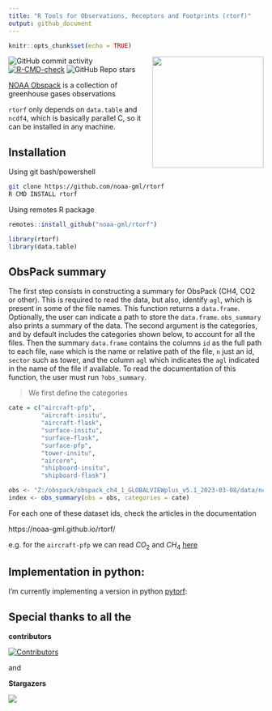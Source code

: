 ```yaml
---
title: "R Tools for Observations, Receptors and Footprints (rtorf)"
output: github_document
---
```


```r
knitr::opts_chunk$set(echo = TRUE)
```

<img src="man/figures/logo.png" align="right" alt="" width="220" />


![GitHub commit activity](https://img.shields.io/github/commit-activity/y/noaa-gml/rtorf)
[![R-CMD-check](https://github.com/noaa-gml/rtorf/actions/workflows/R-CMD-check.yaml/badge.svg)](https://github.com/noaa-gml/rtorf/actions/workflows/R-CMD-check.yaml)
![GitHub Repo stars](https://img.shields.io/github/stars/noaa-gml/rtorf)

[NOAA Obspack](https://gml.noaa.gov/ccgg/obspack/) is a collection of greenhouse gases observations

`rtorf` only depends on `data.table` and `ncdf4`, which is basically parallel C, 
so it can be installed in any machine.



## Installation

Using git bash/powershell
```bash
git clone https://github.com/noaa-gml/rtorf
R CMD INSTALL rtorf
```


Using remotes R package
```r
remotes::install_github("noaa-gml/rtorf")
```

```r
library(rtorf)
library(data.table)
```

## ObsPack summary

The first step consists in constructing a summary for ObsPack (CH4, CO2 or other).
This is required to read the data, but also, identify `agl`, 
which is present in some of the file names.
This function returns a `data.frame`.
Optionally, the user can indicate a path to store the `data.frame`.
`obs_summary` also prints a summary of the data. The second
argument is the categories, and by default includes the categories
shown below, to account for all the files.
Then the summary `data.frame` contains 
the columns `id` as the full path to each
file, `name` which is the name or relative path of the file, `n`
just an id, `sector` such as tower, and the column `agl`
which indicates the `agl` indicated in the name of the file
if available. To read the documentation of this function,
the user must run `?obs_summary`.

>  We first define the categories


```r

cate = c("aircraft-pfp",
         "aircraft-insitu",
         "aircraft-flask",
         "surface-insitu",
         "surface-flask", 
         "surface-pfp",   
         "tower-insitu",  
         "aircore",       
         "shipboard-insitu",
         "shipboard-flask") 

obs <- "Z:/obspack/obspack_ch4_1_GLOBALVIEWplus_v5.1_2023-03-08/data/nc/"
index <- obs_summary(obs = obs, categories = cate)

```

For each one of these dataset ids, check the articles in the documentation

https://noaa-gml.github.io/rtorf/

e.g. for the `aircraft-pfp` we can read $CO_2$ and $CH_4$ [here](https://noaa-gml.github.io/rtorf/articles/aircraft-pfp.html)

## Implementation in python:

I'm currently implementing a version in python [pytorf](https://github.com/noaa-gml/pytorf):

## Special thanks to all the 

**contributors**

[![Contributors](https://contrib.rocks/image?repo=noaa-gml/rtorf)](https://github.com/noaa-gml/rtorf/graphs/contributors)

and

**Stargazers**

<p>
  <a href="https://github.com/noaa-gml/rtorf/stargazers">
    <img src="http://reporoster.com/stars/dark/noaa-gml/rtorf"/>
  </a>
</p>


